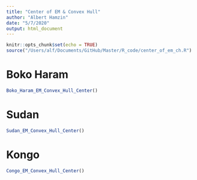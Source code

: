 ```yaml
---
title: "Center of EM & Convex Hull"
author: "Albert Hamzin"
date: "5/7/2020"
output: html_document
---
```


```r
knitr::opts_chunk$set(echo = TRUE)
source("/Users/alf/Documents/GitHub/Master/R_code/center_of_em_ch.R")
```





# Boko Haram

```r
Boko_Haram_EM_Convex_Hull_Center()
```


# Sudan
```r
Sudan_EM_Convex_Hull_Center()

```



# Kongo
```r

Congo_EM_Convex_Hull_Center()
```


